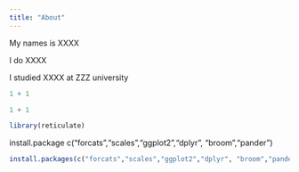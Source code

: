 ```yaml
---
title: "About"
---
```


My names is XXXX

I do XXXX

I studied XXXX at ZZZ university

```r
1 + 1
```

```python
1 + 1
```

```r
library(reticulate)
```

install.package c("forcats","scales","ggplot2","dplyr", "broom","pander") 
```r
install.packages(c("forcats","scales","ggplot2","dplyr", "broom","pander", "rmarkdown"))
```

